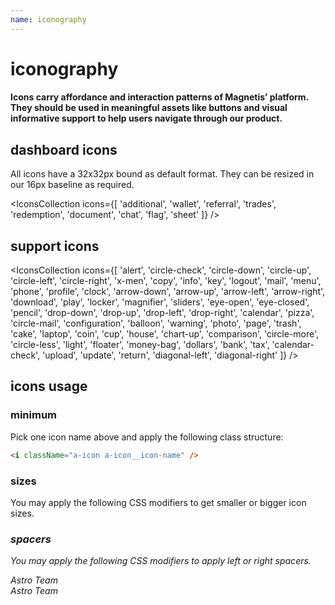 ```yaml
---
name: iconography
---
```



# iconography

#### Icons carry affordance and interaction patterns of Magnetis’ platform. They should be used in meaningful assets like buttons and visual informative support to help users navigate through our product.

## dashboard icons

All icons have a 32x32px bound as default format. They can be resized in our 16px baseline as required.

<IconsCollection
  icons={[
    'additional',
    'wallet',
    'referral',
    'trades',
    'redemption',
    'document',
    'chat',
    'flag',
    'sheet'
  ]}
/>

## support icons

<IconsCollection
  icons={[
    'alert',
    'circle-check',
    'circle-down',
    'circle-up',
    'circle-left',
    'circle-right',
    'x-men',
    'copy',
    'info',
    'key',
    'logout',
    'mail',
    'menu',
    'phone',
    'profile',
    'clock',
    'arrow-down',
    'arrow-up',
    'arrow-left',
    'arrow-right',
    'download',
    'play',
    'locker',
    'magnifier',
    'sliders',
    'eye-open',
    'eye-closed',
    'pencil',
    'drop-down',
    'drop-up',
    'drop-left',
    'drop-right',
    'calendar',
    'pizza',
    'circle-mail',
    'configuration',
    'balloon',
    'warning',
    'photo',
    'page',
    'trash',
    'cake',
    'laptop',
    'coin',
    'cup',
    'house',
    'chart-up',
    'comparison',
    'circle-more',
    'circle-less',
    'light',
    'floater',
    'money-bag',
    'dollars',
    'bank',
    'tax',
    'calendar-check',
    'upload',
    'update',
    'return',
    'diagonal-left',
    'diagonal-right'
  ]}
/>

## icons usage

### minimum

Pick one icon name above and apply the following class structure:

```html
<i className="a-icon a-icon__icon-name" />
```

### sizes

You may apply the following CSS modifiers to get smaller or bigger icon sizes.

<Playground>
  <i className='a-icon a-icon__cake a-icon--size-small' />
  <i className='a-icon a-icon__cake a-icon--size-medium' />
  <i className='a-icon a-icon__cake a-icon--size-large' />
</Playground>

### spacers

You may apply the following CSS modifiers to apply left or right spacers.

<Playground>
  <div>
    <i className='a-icon a-icon__profile a-icon--space-right' />
    <span className='a-text--medium'>Astro Team</span>
  </div>
  <div>
    <span className='a-text--medium'>Astro Team</span>
    <i className='a-icon a-icon__profile a-icon--space-left' />
  </div>
</Playground>
